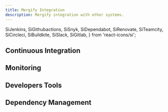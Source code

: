```yaml
---
title: Mergify Integration
description: Mergify integration with other systems.
---
```


  SiJenkins,
  SiGithubactions,
  SiSnyk,
  SiDependabot,
  SiRenovate,
  SiTeamcity,
  SiCircleci,
  SiBuildkite,
  SiSlack,
  SiGitlab,
} from 'react-icons/si';

## Continuous Integration

<DocsetGrid>
  <Docset
    title="GitHub Actions"
    description="Learn how Mergify integrates with GitHub Actions."
    path="gha"
    icon={SiGithubactions}
  />
  <Docset
    title="CircleCI"
    description="Learn how Mergify integrates with CircleCI."
    path="circleci"
    icon={SiCircleci}
  />
  <Docset
    title="Jenkins"
    description="Learn how Mergify integrates with Jenkins."
    path="jenkins"
    icon={SiJenkins}
  />
  <Docset
    title="BuildKite"
    description="How to automate your BuildKite workflow using Mergify."
    path="buildkite"
    icon={SiBuildkite}
  />
  <Docset
    title="TeamCity"
    description="How to automate your TeamCity workflow using Mergify."
    path="teamcity"
    icon={SiTeamcity}
  />
  <Docset
    title="GitLab"
    description="How to automate your GitLab CI workflow using Mergify."
    path="gitlab"
    icon={SiGitlab}
  />
</DocsetGrid>

## Monitoring


<Monitoring />

## Developers Tools

<DocsetGrid>
  <Docset
    title="Slack"
    description="Learn how you can use Slack and Mergify together."
    path="slack"
    icon={SiSlack}
  />
  <Docset
    title="Graphite"
    description="Learn how you can use Graphite and Mergify together."
    path="graphite"
    icon={BsStack}
  />
  <Docset
    title="Rush"
    description="How to leverage your Rush monorepo with Mergify."
    path="rush"
    icon={TbBike}
  />
</DocsetGrid>

## Dependency Management
<DocsetGrid>
  <Docset
    title="Dependabot"
    description="How to automate your dependencies update using Mergify"
    path="dependabot"
    icon={SiDependabot}
  />
  <Docset
    title="Renovate"
    description="How to automate your dependencies update using Mergify"
    path="renovate"
    icon={SiRenovate}
  />
  <Docset
    title="Snyk"
    description="Streamline your dependency management."
    path="snyk"
    icon={SiSnyk}
  />
</DocsetGrid>
